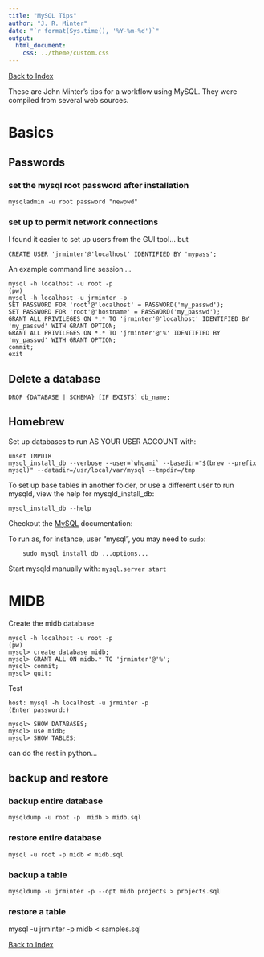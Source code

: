 ```yaml
---
title: "MySQL Tips"
author: "J. R. Minter"
date: "`r format(Sys.time(), '%Y-%m-%d')`"
output:
  html_document:
    css: ../theme/custom.css
---
```


[Back to Index](../README.html)

These are John Minter's tips for a workflow using MySQL.
They were compiled from several web sources.

# Basics

## Passwords

### set the mysql root password after installation

```
mysqladmin -u root password "newpwd"
```

### set up to permit network connections

I found it easier to set up users from the GUI tool...
but
```
CREATE USER 'jrminter'@'localhost' IDENTIFIED BY 'mypass';
```

An example command line session ...
```
mysql -h localhost -u root -p
(pw)
mysql -h localhost -u jrminter -p
SET PASSWORD FOR 'root'@'localhost' = PASSWORD('my_passwd');
SET PASSWORD FOR 'root'@'hostname' = PASSWORD('my_passwd');
GRANT ALL PRIVILEGES ON *.* TO 'jrminter'@'localhost' IDENTIFIED BY 'my_passwd' WITH GRANT OPTION;
GRANT ALL PRIVILEGES ON *.* TO 'jrminter'@'%' IDENTIFIED BY 'my_passwd' WITH GRANT OPTION;
commit;
exit
```

## Delete a database
```
DROP {DATABASE | SCHEMA} [IF EXISTS] db_name;
```

## Homebrew
Set up databases to run AS YOUR USER ACCOUNT with:
```
unset TMPDIR
mysql_install_db --verbose --user=`whoami` --basedir="$(brew --prefix mysql)" --datadir=/usr/local/var/mysql --tmpdir=/tmp
```
To set up base tables in another folder, or use a different user to run
mysqld, view the help for mysqld_install_db:
```
mysql_install_db --help
```

Checkout the
[MySQL](http://dev.mysql.com/doc/refman/5.7/en/)
documentation:

To run as, for instance, user "mysql", you may need to ``sudo``:
```
    sudo mysql_install_db ...options...
```

Start mysqld manually with:
``mysql.server start``


# MIDB

Create the midb database
```
mysql -h localhost -u root -p
(pw)
mysql> create database midb;
mysql> GRANT ALL ON midb.* TO 'jrminter'@'%';
mysql> commit;
mysql> quit;
```
Test
```
host: mysql -h localhost -u jrminter -p
(Enter password:)

mysql> SHOW DATABASES;
mysql> use midb;
mysql> SHOW TABLES;
```

can do the rest in python...


## backup and restore

### backup entire database
```
mysqldump -u root -p  midb > midb.sql
```

### restore entire database

```
mysql -u root -p midb < midb.sql
```

### backup a table 

```
mysqldump -u jrminter -p --opt midb projects > projects.sql
```

### restore a table

mysql -u jrminter -p midb < samples.sql



[Back to Index](../README.html)